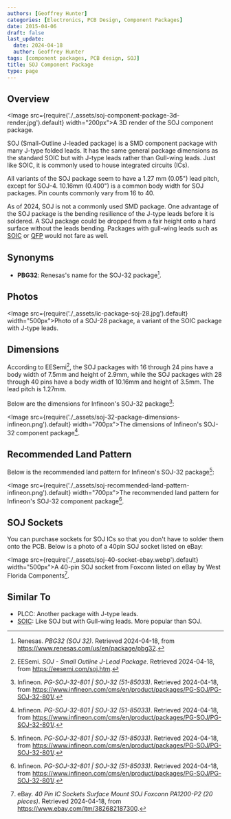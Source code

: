 ```yaml
---
authors: [Geoffrey Hunter]
categories: [Electronics, PCB Design, Component Packages]
date: 2015-04-06
draft: false
last_update:
  date: 2024-04-18
  author: Geoffrey Hunter
tags: [component packages, PCB design, SOJ]
title: SOJ Component Package
type: page
---
```


## Overview

<Image src={require('./_assets/soj-component-package-3d-render.jpg').default} width="200px">A 3D render of the SOJ component package.</Image>

SOJ (Small-Outline J-leaded package) is a SMD component package with many J-type folded leads. It has the same general package dimensions as the standard SOIC but with J-type leads rather than Gull-wing leads. Just like SOIC, it is commonly used to house integrated circuits (ICs).

All variants of the SOJ package seem to have a 1.27 mm (0.05") lead pitch, except for SOJ-4. 10.16mm (0.400") is a common body width for SOJ packages. Pin counts commonly vary from 16 to 40.

As of 2024, SOJ is not a commonly used SMD package. One advantage of the SOJ package is the bending resilience of the J-type leads before it is soldered. A SOJ package could be dropped from a fair height onto a hard surface without the leads bending. Packages with gull-wing leads such as [SOIC](/pcb-design/component-packages/soic-component-package/) or [QFP](/pcb-design/component-packages/qfp-component-package/) would not fare as well.

## Synonyms

* **PBG32**: Renesas's name for the SOJ-32 package[^renesas-pbg32-soj-32].

## Photos

<Image src={require('./_assets/ic-package-soj-28.jpg').default} width="500px">Photo of a SOJ-28 package, a variant of the SOIC package with J-type leads.</Image>

## Dimensions

According to EESemi[^eesemi-soj], the SOJ packages with 16 through 24 pins have a body width of 7.5mm and height of 2.9mm, while the SOJ packages with 28 through 40 pins have a body width of 10.16mm and height of 3.5mm. The lead pitch is 1.27mm.

Below are the dimensions for Infineon's SOJ-32 package[^infineon-soj-32]:

<Image src={require('./_assets/soj-32-package-dimensions-infineon.png').default} width="700px">The dimensions of Infineon's SOJ-32 component package[^infineon-soj-32].</Image>

## Recommended Land Pattern

Below is the recommended land pattern for Infineon's SOJ-32 package[^infineon-soj-32]:

<Image src={require('./_assets/soj-recommended-land-pattern-infineon.png').default} width="700px">The recommended land pattern for Infineon's SOJ-32 component package[^infineon-soj-32].</Image>

## SOJ Sockets

You can purchase sockets for SOJ ICs so that you don't have to solder them onto the PCB. Below is a photo of a 40pin SOJ socket listed on eBay:

<Image src={require('./_assets/soj-40-socket-ebay.webp').default} width="500px">A 40-pin SOJ socket from Foxconn listed on eBay by West Florida Components[^soj-40-socket-ebay].</Image>

## Similar To

* PLCC: Another package with J-type leads.
* [SOIC](/pcb-design/component-packages/soic-component-package/): Like SOJ but with Gull-wing leads. More popular than SOJ.

[^renesas-pbg32-soj-32]: Renesas. _PBG32 (SOJ 32)_. Retrieved 2024-04-18, from https://www.renesas.com/us/en/package/pbg32.
[^eesemi-soj]: EESemi. _SOJ - Small Outline J-Lead Package_. Retrieved 2024-04-18, from https://eesemi.com/soj.htm.
[^infineon-soj-32]: Infineon. _PG-SOJ-32-801 | SOJ-32 (51-85033)_. Retrieved 2024-04-18, from https://www.infineon.com/cms/en/product/packages/PG-SOJ/PG-SOJ-32-801/.
[^soj-40-socket-ebay]: eBay. _40 Pin IC Sockets Surface Mount SOJ Foxconn PA1200-P2 (20 pieces)_. Retrieved 2024-04-18, from https://www.ebay.com/itm/382682187300.
